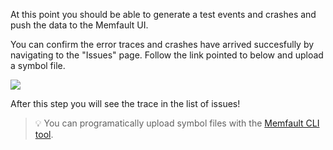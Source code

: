At this point you should be able to generate a test events and crashes and push the data to
the Memfault UI.

You can confirm the error traces and crashes have arrived succesfully by navigating
to the "Issues" page. Follow the link pointed to below and upload a symbol file.

![](/img/docs/embedded/first-trace.png)

After this step you will see the trace in the list of issues!

> :bulb: You can programatically upload symbol files with the
> [Memfault CLI tool](/docs/ci/install-memfault-cli).
